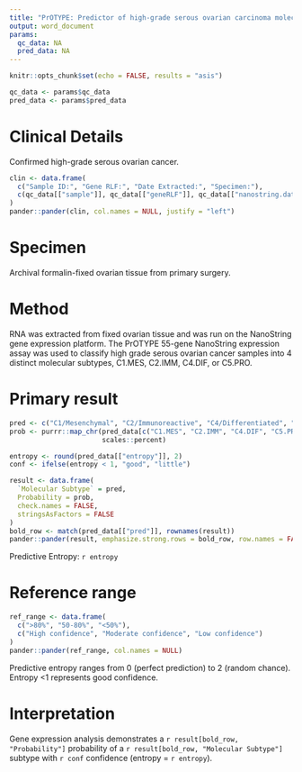 ```yaml
---
title: "PrOTYPE: Predictor of high-grade serous ovarian carcinoma molecular subtype  \nResearch Report"
output: word_document
params:
  qc_data: NA
  pred_data: NA
---
```


```r
knitr::opts_chunk$set(echo = FALSE, results = "asis")
```

```r
qc_data <- params$qc_data
pred_data <- params$pred_data
```

# Clinical Details

Confirmed high-grade serous ovarian cancer.

```r
clin <- data.frame(
  c("Sample ID:", "Gene RLF:", "Date Extracted:", "Specimen:"),
  c(qc_data[["sample"]], qc_data[["geneRLF"]], qc_data[["nanostring.date"]], "Ovarian tumour")
)
pander::pander(clin, col.names = NULL, justify = "left")
```

# Specimen

Archival formalin-fixed ovarian tissue from primary surgery.

# Method

RNA was extracted from fixed ovarian tissue and was run on the NanoString gene expression platform. The PrOTYPE 55-gene NanoString expression assay was used to classify high grade serous ovarian cancer samples into 4 distinct molecular subtypes, C1.MES, C2.IMM, C4.DIF, or C5.PRO.

# Primary result

```r
pred <- c("C1/Mesenchymal", "C2/Immunoreactive", "C4/Differentiated", "C5/Proliferative")
prob <- purrr::map_chr(pred_data[c("C1.MES", "C2.IMM", "C4.DIF", "C5.PRO")],
                       scales::percent)

entropy <- round(pred_data[["entropy"]], 2)
conf <- ifelse(entropy < 1, "good", "little")

result <- data.frame(
  `Molecular Subtype` = pred,
  Probability = prob,
  check.names = FALSE,
  stringsAsFactors = FALSE
)
bold_row <- match(pred_data[["pred"]], rownames(result))
pander::pander(result, emphasize.strong.rows = bold_row, row.names = FALSE)
```

Predictive Entropy: `r entropy`

# Reference range

```r
ref_range <- data.frame(
  c(">80%", "50-80%", "<50%"),
  c("High confidence", "Moderate confidence", "Low confidence")
)
pander::pander(ref_range, col.names = NULL)
```

Predictive entropy ranges from 0 (perfect prediction) to 2 (random chance). Entropy <1 represents good confidence.

# Interpretation

Gene expression analysis demonstrates a `r result[bold_row, "Probability"]` probability of a `r result[bold_row, "Molecular Subtype"]` subtype with `r conf` confidence (entropy = `r entropy`).
